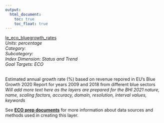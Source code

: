 ```yaml
---
output:
  html_document:
    toc: true
    toc_float: true
---
```


[le_eco_bluegrowth_rates](https://github.com/OHI-Baltic/bhi-prep/blob/master/layers/le_eco_bluegrowth_rates_bhi2019.csv)\
*Units: percentage*\
*Category:*\
*Subcategory:*\
*Index Dimension: Status and Trend*\
*Goal Targets: ECO*\
<br>

Estimated annual growth rate (%) based on revenue repored in EU's Blue Growth 2020 Report for years 2009 and 2018 from different blue sectors\
*Will add more text here as the layers are prepared for the BHI 2021*
*nature, name, scaling factors, accuracy, domain, resolution, interval values, keywords*

See [**ECO prep documents**](https://github.com/OHI-Baltic/bhi-prep/blob/master/prep/ECO/v2021/eco_prep.md) for more information about data sources and methods used in creating this layer.

<br>

